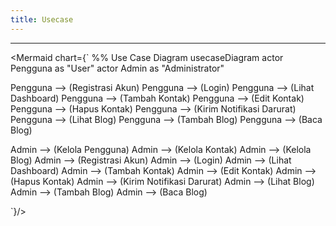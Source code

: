 ---
title: Usecase
---

---


<Mermaid chart={`
%% Use Case Diagram
usecaseDiagram
actor Pengguna as "User"
actor Admin as "Administrator"

Pengguna --> (Registrasi Akun)
Pengguna --> (Login)
Pengguna --> (Lihat Dashboard)
Pengguna --> (Tambah Kontak)
Pengguna --> (Edit Kontak)
Pengguna --> (Hapus Kontak)
Pengguna --> (Kirim Notifikasi Darurat)
Pengguna --> (Lihat Blog)
Pengguna --> (Tambah Blog)
Pengguna --> (Baca Blog)

Admin --> (Kelola Pengguna)
Admin --> (Kelola Kontak)
Admin --> (Kelola Blog)
Admin --> (Registrasi Akun)
Admin --> (Login)
Admin --> (Lihat Dashboard)
Admin --> (Tambah Kontak)
Admin --> (Edit Kontak)
Admin --> (Hapus Kontak)
Admin --> (Kirim Notifikasi Darurat)
Admin --> (Lihat Blog)
Admin --> (Tambah Blog)
Admin --> (Baca Blog)

`}/>

